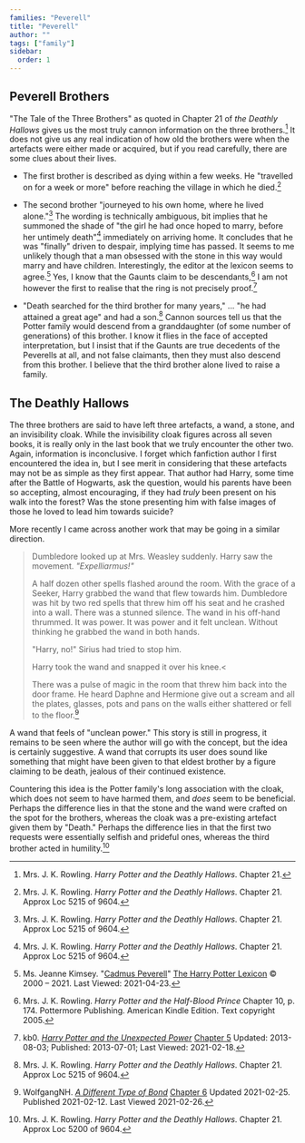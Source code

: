 ```yaml
---
families: "Peverell"
title: "Peverell"
author: ""
tags: ["family"]
sidebar:
  order: 1
---
```


<Family surn={frontmatter.surn} />

## Peverell Brothers

"The Tale of the Three Brothers" as quoted in Chapter 21 of _the Deathly
Hallows_ gives us the most truly cannon information on the three
brothers.[^20210125-1]  It does not give us any real indication of how old the
brothers were when the artefacts were either made or acquired, but if you read
carefully, there are some clues about their lives.  

* The first brother is described as dying within a few weeks. He "travelled on
  for a week or more" before reaching the village in which he died.[^20210125-2]

* The second brother "journeyed to his own home, where he lived
	alone."[^20210125-3] The wording is technically ambiguous, bit implies that he
	summoned the shade of "the girl he had once hoped to marry, before her
	untimely death"[^20210125-4] immediately on arriving home.  It concludes that
	he was "finally" driven to despair, implying time has passed.  It seems to me
	unlikely though that a man obsessed with the stone in this way would marry and
  have children.  Interestingly, the editor at the lexicon seems to
  agree.[^20210423-1]  Yes, I know that the Gaunts claim to be
  descendants,[^20210304-1] I am not however the first to realise that the ring
	is not precisely proof.[^20210218-1]

* "Death searched for the third brother for many years," ... "he had attained a
  great age" and had a son.[^20210125-5]  Cannon sources tell us that the Potter
  family would descend from a granddaughter (of some number of generations) of
  this brother.  I know it flies in the face of accepted interpretation, but I
  insist that if the Gaunts are true decedents of the Peverells at all, and not
  false claimants, then they must also descend from this brother.  I believe
  that the third brother alone lived to raise a family.  

## The Deathly Hallows

The three brothers are said to have left three artefacts, a wand, a stone, and
an invisibility cloak.  While the invisibility cloak figures across all seven
books, it is really only in the last book that we truly encounter the other two.
Again, information is inconclusive.  I forget which fanfiction author I first
encountered the idea in, but I see merit in considering that these artefacts may
not be as simple as they first appear. That author had Harry, some time after
the Battle of Hogwarts, ask the question, would his parents have been so
accepting, almost encouraging, if they had *truly* been present on his walk into
the forest?  Was the stone presenting him with false images of those he loved to
lead him towards suicide? 

More recently I came across another work that may be going in a similar direction. 

> Dumbledore looked up at Mrs. Weasley suddenly. Harry saw the movement. *"Expelliarmus!"*
> 
> A half dozen other spells flashed around the room. With the grace of a Seeker,
> Harry grabbed the wand that flew towards him. Dumbledore was hit by two red
> spells that threw him off his seat and he crashed into a wall. There was a
> stunned silence. The wand in his off-hand thrummed. It was power. It was power
> and it felt unclean. Without thinking he grabbed the wand in both hands.
> 
> "Harry, no!" Sirius had tried to stop him.
> 
> Harry took the wand and snapped it over his knee.<
> 
> There was a pulse of magic in the room that threw him back into the door
> frame. He heard Daphne and Hermione give out a scream and all the plates,
> glasses, pots and pans on the walls either shattered or fell to the
> floor.[^20210226-1]

A wand that feels of "unclean power."  This story is still in progress, it
remains to be seen where the author will go with the concept, but the idea is
certainly suggestive.  A wand that corrupts its user does sound like something
that might have been given to that eldest brother by a figure claiming to be
death, jealous of their continued existence.  

Countering this idea is the Potter family's long association with the cloak,
which does not seem to have harmed them, and *does* seem to be beneficial.
Perhaps the difference lies in that the stone and the wand were crafted on the
spot for the brothers, whereas the cloak was a pre-existing artefact given them
by "Death."  Perhaps the difference lies in that the first two requests were
essentially selfish and prideful ones, whereas the third brother acted in
humility.[^20210226-2]

[^20210226-1]: WolfgangNH. _[A Different Type of Bond](https://www.fanfiction.net/s/13817417)_ [Chapter 6](https://www.fanfiction.net/s/13817417/6/A-Different-Type-of-Bond) Updated 2021-02-25. Published 2021-02-12. Last Viewed 2021-02-26. 

[^20210125-1]: Mrs. J. K. Rowling. _Harry Potter and the Deathly Hallows_.  Chapter 21.

[^20210125-2]: Mrs. J. K. Rowling. _Harry Potter and the Deathly Hallows_.  Chapter 21. Approx Loc 5215 of 9604. 

[^20210125-3]: Mrs. J. K. Rowling. _Harry Potter and the Deathly Hallows_.  Chapter 21. Approx Loc 5215 of 9604. 

[^20210125-4]: Mrs. J. K. Rowling. _Harry Potter and the Deathly Hallows_.  Chapter 21. Approx Loc 5215 of 9604. 

[^20210125-5]: Mrs. J. K. Rowling. _Harry Potter and the Deathly Hallows_.  Chapter 21. Approx Loc 5215 of 9604. 

[^20210226-2]: Mrs. J. K. Rowling. _Harry Potter and the Deathly Hallows_.  Chapter 21. Approx Loc 5200 of 9604. 

[^20210304-1]: Mrs. J. K. Rowling. _Harry Potter and the Half-Blood Prince_ Chapter 10, p. 174. Pottermore
    Publishing. American Kindle Edition. Text copyright 2005.

[^20210218-1]: kb0. _[Harry Potter and the Unexpected Power](https://www.fanfiction.net/s/9444812)_ [Chapter 5](https://www.fanfiction.net/s/9444812/5/Harry-Potter-and-the-Unexpected-Power) Updated: 2013-08-03; Published: 2013-07-01; Last Viewed: 2021-02-18.

[^20210423-1]: Ms. Jeanne Kimsey. 
    "[Cadmus Peverell](https://www.hp-lexicon.org/character/peverell-family/cadmus-peverell/)"
    [The Harry Potter Lexicon](https://www.hp-lexicon.org/) © 2000 – 2021. Last
    Viewed: 2021-04-23.


